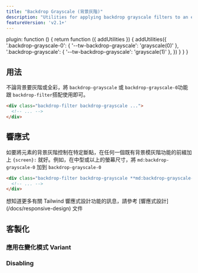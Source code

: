 ```yaml
---
title: "Backdrop Grayscale (背景灰階)"
description: "Utilities for applying backdrop grayscale filters to an element."
featureVersion: 'v2.1+'
---
```



  plugin: function () {
    return function ({ addUtilities }) {
      addUtilities({
        '.backdrop-grayscale-0': { '--tw-backdrop-grayscale': 'grayscale(0)' },
        '.backdrop-grayscale': { '--tw-backdrop-grayscale': 'grayscale(1)' },
      })
    }
  }
}

## 用法

不論背景要灰階或全彩，將 `backdrop-grayscale` 或 `backdrop-grayscale-0`功能跟 `backdrop-filter`搭配使用即可。
<!-- Use the `backdrop-grayscale` and `backdrop-grayscale-0` utilities alongside the `backdrop-filter` utility to whether an element's backdrop should be rendered as grayscale or in full color. -->

```html
<div class="backdrop-filter backdrop-grayscale ...">
  <!-- ... -->
</div>
```

## 響應式

如要將元素的背景灰階控制在特定斷點，在任何一個既有背景模灰階功能的前綴加上 `{screen}:` 就好。例如，在中型或以上的螢幕尺寸，將 `md:backdrop-grayscale-0` 加到 `backdrop-grayscale-0`

<!-- To control an element's backdrop grayscale filter at a specific breakpoint, add a `{screen}:` prefix to any existing backdrop grayscale utility. For example, use `md:backdrop-grayscale-0` to apply the `backdrop-grayscale-0` utility at only medium screen sizes and above. -->

```html
<div class="backdrop-filter backdrop-grayscale **md:backdrop-grayscale-0** ...">
  <!-- ... -->
</div>
```

想知道更多有關 Tailwind 響應式設計功能的訊息，請參考 [響應式設計] (/docs/responsive-design) 文件

## 客製化

### 應用在變化模式 Variant

<Variants plugin="backdropGrayscale" name="backdrop grayscale" />

### Disabling

<Disabling plugin="backdropGrayscale" name="backdrop grayscale" />
